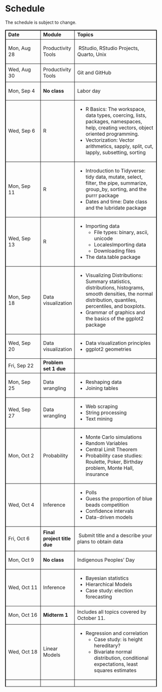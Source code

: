 # Schedule {.unnumbered}

The schedule is subject to change.

<style>
    table {
        border-collapse: collapse;
        width: 97.3301%;
        height: 2123px;
    }

    table, th, td {
        border: 1px solid black;
    }
</style>

<table>
    <tbody>
        <tr style="height: 29px;">
            <td style="width: 23.7497%; height: 29px;"><strong>Date</strong></td>
            <td style="width: 21.4355%; height: 29px;"><strong>Module</strong></td>
            <td style="width: 54.6901%; height: 29px;"><strong>Topics</strong></td>
        </tr>
        <tr style="height: 29px;">
            <td style="width: 23.7497%; height: 29px;">Mon, Aug 28</td>
            <td style="width: 21.4355%; height: 29px;">Productivity Tools</td>
            <td style="width: 54.6901%; height: 29px;">
                <p>&nbsp;RStudio, RStudio Projects, Quarto, Unix</p>
            </td>
        </tr>
        <tr style="height: 53px;">
            <td style="width: 23.7497%; height: 53px;">Wed, Aug 30</td>
            <td style="width: 21.4355%; height: 53px;">Productivity Tools</td>
            <td style="width: 54.6901%; height: 53px;">
                <p>Git and GitHub &nbsp; &nbsp; &nbsp;</p>
            </td>
        </tr>
        <tr style="height: 53px;">
            <td style="width: 23.7497%; height: 53px;">Mon, Sep 4</td>
            <td style="width: 21.4355%; height: 53px;">
                <p><strong>No class</strong></p>
            </td>
            <td style="width: 54.6901%; height: 53px;"><span>Labor day</span></td>
        </tr>
        <tr style="height: 29px;">
            <td style="width: 23.7497%; height: 29px;">Wed, Sep 6</td>
            <td style="width: 21.4355%; height: 29px;">
                <p>R</p>
            </td>
            <td style="width: 54.6901%; height: 29px;">
                <ul>
                    <li><span>R Basics: The workspace, </span><span>data types, </span><span>coercing, l</span><span>ists, </span><span>packages, </span><span>namespaces, </span><span>help, c</span><span>reating vectors, </span><span>object oriented programming.</span></li>
                    <li><span>Vectorization: Vector arithmetics, sapply, split, cut, lapply, subsetting, sorting</span></li>
                </ul>
            </td>
        </tr>
        <tr style="height: 29px;">
            <td style="width: 23.7497%; height: 29px;">Mon, Sep 11</td>
            <td style="width: 21.4355%; height: 29px;">R&nbsp;</td>
            <td style="width: 54.6901%; height: 29px;">
                <ul>
                    <li><span>Introduction to Tidyverse: </span><span>tidy data, mutate, select, filter, the pipe, summarize, group_by, sorting, and the purrr package</span></li>
                    <li>Dates and time: Date class and the lubridate package</li>
                </ul>
            </td>
        </tr>
        <tr style="height: 29px;">
            <td style="width: 23.7497%; height: 29px;">Wed, Sep 13</td>
            <td style="width: 21.4355%; height: 29px;">R</td>
            <td style="width: 54.6901%; height: 29px;">
                <ul>
                    <li><span>Importing data</span><ul>
                            <li><span>File types: binary, ascii, unicode</span></li>
                            <li><span>Locales</span><span>Importing data</span></li>
                            <li><span>Downloading files</span></li>
                        </ul></li>
                    <li><span>The data.table package</span></li>
                </ul>
            </td>
        </tr>
        <tr style="height: 29px;">
            <td style="width: 23.7497%; height: 29px;">Mon, Sep 18</td>
            <td style="width: 21.4355%; height: 29px;"><span>Data visualization</span></td>
            <td style="width: 54.6901%; height: 29px;">
                <ul>
                    <li><span>Visualizing Distributions: </span><span>Summary statistics, distributions, histograms, smooth densities, the normal distribution, quantiles, percentiles, and boxplots.</span></li>
                    <li><span>Grammar of graphics and the basics of the ggplot2 package</span></li>
                </ul>
            </td>
        </tr>
        <tr style="height: 29px;">
            <td style="width: 23.7497%; height: 29px;">Wed, Sep 20</td>
            <td style="width: 21.4355%; height: 29px;"><span>Data visualization</span></td>
            <td style="width: 54.6901%; height: 29px;">
                <ul>
                    <li>Data visualization principles</li>
                    <li><span>ggplot2 geometries</span></li>
                </ul>
            </td>
        </tr>
        <tr style="height: 29px;">
            <td style="width: 23.7497%; height: 29px;">Fri, Sep 22</td>
            <td style="width: 21.4355%; height: 29px;"><span><strong>Problem set 1 due</strong></span></td>
            <td style="width: 54.6901%; height: 29px;"></td>
        </tr>
        <tr style="height: 29px;">
            <td style="width: 23.7497%; height: 29px;">Mon, Sep 25</td>
            <td style="width: 21.4355%; height: 29px;"><span>Data wrangling </span></td>
            <td style="width: 54.6901%; height: 29px;">
                <ul>
                    <li><span>Reshaping data</span></li>
                    <li><span>Joining tables</span></li>
                </ul>
            </td>
        </tr>
        <tr style="height: 29px;">
            <td style="width: 23.7497%; height: 29px;">Wed, Sep 27</td>
            <td style="width: 21.4355%; height: 29px;"><span>Data wrangling </span></td>
            <td style="width: 54.6901%; height: 29px;">
                <ul>
                    <li><span>Web scraping</span></li>
                    <li><span>String processing</span></li>
                    <li><span>Text mining</span></li>
                </ul>
            </td>
        </tr>
        <tr style="height: 29px;">
            <td style="width: 23.7497%; height: 29px;">
                <p>Mon, Oct 2</p>
            </td>
            <td style="width: 21.4355%; height: 29px;"><span>Probability</span></td>
            <td style="width: 54.6901%; height: 29px;">
                <ul>
                    <li><span>Monte Carlo simulations</span></li>
                    <li><span>Random Variables</span></li>
                    <li><span>Central Limit Theorem</span></li>
                    <li><span>Probability case studies: Roulette, Poker, Birthday problem, Monte Hall, insurance</span></li>
                </ul>
            </td>
        </tr>
        <tr style="height: 53px;">
            <td style="width: 23.7497%; height: 53px;">
                <p>Wed, Oct 4</p>
            </td>
            <td style="width: 21.4355%; height: 53px;"><span>Inference</span></td>
            <td style="width: 54.6901%; height: 53px;">
                <ul>
                    <li><span>Polls</span></li>
                    <li><span>Guess the proportion of blue beads competition</span><span><br /></span></li>
                    <li><span>Confidence intervals</span></li>
                    <li><span>Data-driven models</span></li>
                </ul>
            </td>
        </tr>
        <tr style="height: 53px;">
            <td style="width: 23.7497%; height: 53px;">
                <p>Fri, Oct 6</p>
            </td>
            <td style="width: 21.4355%; height: 53px;"><strong>Final project title due</strong></td>
            <td style="width: 54.6901%; height: 53px;">
                <p><span>&nbsp;Submit title and a describe your plans to obtain data</span></p>
            </td>
        </tr>
        <tr style="height: 53px;">
            <td style="width: 23.7497%; height: 53px;">
                <p>Mon, Oct 9</p>
            </td>
            <td style="width: 21.4355%; height: 53px;"><strong>No class</strong></td>
            <td style="width: 54.6901%; height: 53px;"><span>Indigenous Peoples' Day</span></td>
        </tr>
        <tr style="height: 53px;">
            <td style="width: 23.7497%; height: 53px;">
                <p>Wed, Oct 11</p>
            </td>
            <td style="width: 21.4355%; height: 53px;"><span>Inference</span></td>
            <td style="width: 54.6901%; height: 53px;">
                <ul>
                    <li><span>Bayesian statistics</span></li>
                    <li><span>Hierarchical Models</span></li>
                    <li><span>Case study: election forecasting</span></li>
                </ul>
            </td>
        </tr>
        <tr style="height: 53px;">
            <td style="width: 23.7497%; height: 53px;">
                <p>Mon, Oct 16</p>
            </td>
            <td style="width: 21.4355%; height: 53px;"><span><strong>Midterm 1</strong><br /></span></td>
            <td style="width: 54.6901%; height: 53px;"><span>Includes all topics covered by October&nbsp;11.</span></td>
        </tr>
        <tr style="height: 53px;">
            <td style="width: 23.7497%; height: 53px;">
                <p>Wed, Oct 18</p>
            </td>
            <td style="width: 21.4355%; height: 53px;"><span>Linear Models</span></td>
            <td style="width: 54.6901%; height: 53px;">
                <ul>
                    <li><span>Regression and correlation</span>
                        <ul>
                            <li><span>Case study: is height hereditary?</span></li>
                            <li><span>Bivariate normal distribution, conditional expectations, least squares estimates</span></li></ul></li>
                </ul>
            </td>
        </tr>
        <tr style="height: 125px;">
            <td style="width: 23.7497%; height: 75px;">
                <p>Mon, Oct 23</p>
            </td>
            <td style="width: 21.4355%; height: 75px;"><span>Linear Models</span></td>
            <td style="width: 54.6901%; height: 75px;">
                <ul>
                    <li><span>Multivariable regression</span>
                        <ul>
                            <li><span>Case study: build a baseball team</span></li>
                        </ul></li>
                </ul>
            </td>
        </tr>
        <tr style="height: 89px;">
            <td style="width: 23.7497%; height: 89px;">
                <p>Wed, Oct 25</p>
            </td>
            <td style="width: 21.4355%; height: 89px;"><span>Linear Models</span></td>
            <td style="width: 54.6901%; height: 89px;">
                <ul>
                    <li><span>Measurement error models</span></li>
                    <li><span>Treatment effect models&nbsp;</span></li>
                    <li><span>Case study: does a high-fat diet increase weight in mice?</span></li>
                </ul>
            </td>
        </tr>
        <tr style="height: 53px;">
            <td style="width: 23.7497%; height: 53px;">
                <p>Mon, Oct 30</p>
            </td>
            <td style="width: 21.4355%; height: 53px;"><span>Linear Models</span></td>
            <td style="width: 54.6901%; height: 53px;">
                <ul>
                    <li><span>Association tests</span></li>
                    <li><span>Correlation is not causation</span></li>
                </ul>
            </td>
        </tr>
        <tr style="height: 83px;">
            <td style="width: 23.7497%; height: 83px;">
                <p>Wed, Nov 1</p>
            </td>
            <td style="width: 21.4355%; height: 83px;"><span>High dimensional data</span></td>
            <td style="width: 54.6901%; height: 83px;">
                <ul>
                    <li><span>Matrices in R&nbsp;</span></li>
                    <li><span>Case study: handwritten digits</span></li>
                </ul>
            </td>
        </tr>
        <tr style="height: 53px;">
            <td style="width: 23.7497%; height: 53px;">
                <p>Fri, Nov 3&nbsp;</p>
            </td>
            <td style="width: 21.4355%; height: 53px;"><span>Problem set 2 due</span></td>
            <td style="width: 54.6901%; height: 53px;"><span>One paragraph description of projects that includes what dataset will be used.</span></td>
        </tr>
        <tr style="height: 141px;">
            <td style="width: 23.7497%; height: 141px;">
                <p>Mon, Nov 6</p>
            </td>
            <td style="width: 21.4355%; height: 141px;"><span>High dimensional data</span></td>
            <td style="width: 54.6901%; height: 141px;">
                <p><span>Dimension reduction: Linear algebra, distance, PCA</span></p>
            </td>
        </tr>
        <tr style="height: 119px;">
            <td style="width: 23.7497%; height: 119px;">
                <p>Wed, Nov 8</p>
            </td>
            <td style="width: 21.4355%; height: 119px;"><span>High dimensional data</span></td>
            <td style="width: 54.6901%; height: 119px;">
                <ul>
                    <li><span>Dimension reduction continued</span></li>
                    <li><span>Case study: gene expression differences between ethnic groups.</span></li>
                </ul>
            </td>
        </tr>
        <tr style="height: 53px;">
            <td style="width: 23.7497%; height: 53px;">
                <p>Fri, Nov 10&nbsp;</p>
            </td>
            <td style="width: 21.4355%; height: 53px;"><span>Project description due</span></td>
            <td style="width: 54.6901%; height: 53px;"><span>One paragraph description of projects that includes what dataset will be used.</span></td>
        </tr>
        <tr style="height: 65px;">
            <td style="width: 23.7497%; height: 65px;">
                <p>Mon, Nov 13</p>
            </td>
            <td style="width: 21.4355%; height: 65px;">
                <p><span>High dimensional data</span></p>
            </td>
            <td style="width: 54.6901%; height: 65px;">
                <ul>
                    <li><span>Regularization</span>
                        <ul>
                            <li><span>Case study: Recommendations systems in&nbsp; movie ratings</span></li></ul></li>
                    <li><span>Matrix factorization</span></li></ul>
            </td>
        </tr>
        <tr style="height: 83px;">
            <td style="width: 23.7497%; height: 83px;">
                <p>Wed, Nov 15</p>
            </td>
            <td style="width: 21.4355%; height: 83px;"><span>Machine Learning </span></td>
            <td style="width: 54.6901%; height: 83px;">
                <ul>
                    <li><span>Introduction, definition of concepts, accuracy, test, training and validation sets</span></li>
                    <li><span>Evaluation metrics: ROC curves, precision recall curves</span></li>
                </ul>
            </td>
        </tr>
        <tr style="height: 53px;">
            <td style="width: 23.7497%; height: 53px;">
                <p>Mon, Nov 20</p>
            </td>
            <td style="width: 21.4355%; height: 53px;"><span><strong>Midterm 2</strong><br /></span></td>
            <td style="width: 54.6901%; height: 53px;"><span>Includes topics covered until Nov 15.</span></td>
        </tr>
        <tr style="height: 53px;">
            <td style="width: 23.7497%; height: 53px;">
                <p>Wed, Nov 22</p>
            </td>
            <td style="width: 21.4355%; height: 53px;"><strong>No class</strong></td>
            <td style="width: 54.6901%; height: 53px;"><span>&nbsp;Thanksgiving</span></td>
        </tr>
        <tr style="height: 53px;">
            <td style="width: 23.7497%; height: 53px;">
                <p>Mon Nov 27</p>
            </td>
            <td style="width: 21.4355%; height: 53px;"><span>Machine Learning</span></td>
            <td style="width: 54.6901%; height: 53px;">
                <ul>
                    <li><span>Smoothing</span></li>
                    <li><span>Case study: Death rates after natural disasters</span><span><br /></span></li>
                </ul>
            </td>
        </tr>
        <tr style="height: 60px;">
            <td style="width: 23.7497%; height: 60px;">
                <p>Wed, Nov 29</p>
            </td>
            <td style="width: 21.4355%; height: 60px;"><span>Machine Learning</span></td>
            <td style="width: 54.6901%; height: 60px;">
                <ul>
                    <li><span>Cross-Validation</span></li>
                    <li><span>caret package</span></li>
                </ul>
            </td>
        </tr>
        <tr style="height: 53px;">
            <td style="width: 23.7497%; height: 53px;">
                <p>Mon, Dec 4</p>
            </td>
            <td style="width: 21.4355%; height: 53px;"><span>Machine Learning</span></td>
            <td style="width: 54.6901%; height: 53px;">
                <p><span>&nbsp;</span><span>Example of algorithms&nbsp;</span></p>
                <ul>
                    <li><span>Case study: reading handwritten digits</span></li>
                </ul>
            </td>
        </tr>
        <tr style="height: 107px;">
            <td style="width: 23.7497%; height: 95px;">
                <p>Wed, Dec 6&nbsp;</p>
            </td>
            <td style="width: 21.4355%; height: 95px;"><span>Other topics</span></td>
            <td style="width: 54.6901%; height: 95px;">
                <p>Possible topcis (open to student requests)</p>
                <ul style="list-style-type: disc;">
                    <li>Shiny</li>
                    <li>Interactive graphics: plotly</li>
                    <li>Advanced Quarto</li>
                    <li>Research topics</li>
                    <li>Large language models</li>
                    <li>Deep learning</li>
                </ul>
            </td>
        </tr>
        <tr style="height: 53px;">
            <td style="width: 23.7497%; height: 53px;">
                <p>Fri Dec 8</p>
            </td>
            <td style="width: 21.4355%; height: 53px;"><strong>Problem set 3 due</strong></td>
            <td style="width: 54.6901%; height: 53px;"></td>
        </tr>
        <tr style="height: 53px;">
            <td style="width: 23.7497%; height: 53px;">
                <p>Mon, Dec 11</p>
            </td>
            <td style="width: 21.4355%; height: 53px;"><span>Help with project</span></td>
            <td style="width: 54.6901%; height: 53px;">
                <p>&nbsp;</p>
            </td>
        </tr>
        <tr style="height: 83px;">
            <td style="width: 23.7497%; height: 83px;">
                <p>Wed, Dec 13</p>
            </td>
            <td style="width: 21.4355%; height: 83px;"><span>Help with project</span></td>
            <td style="width: 54.6901%; height: 83px;"></td>
        </tr>
        <tr style="height: 125px;">
            <td style="width: 23.7497%; height: 10px;">
                <p>Wed, Dec 15</p>
            </td>
            <td style="width: 21.4355%; height: 10px;"><strong>Final project due</strong></td>
            <td style="width: 54.6901%; height: 10px;"></td>
        </tr>
    </tbody>
</table>